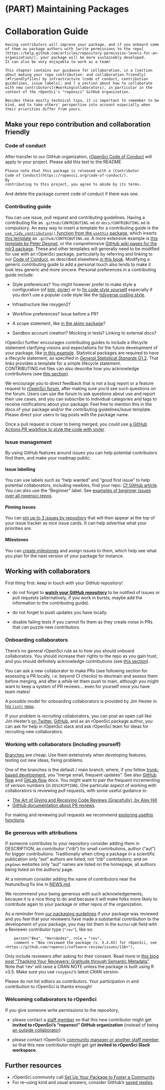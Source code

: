 #  (PART) Maintaining Packages {-}

# Collaboration Guide {#collaboration}

```block
Having contributors will improve your package, and if you onboard some of them as package authors with [write permissions to the repo](https://help.github.com/articles/repository-permission-levels-for-an-organization/), your package will be more sustainably developed.
It can also be very enjoyable to work as a team!

This chapter contains our guidance for collaboration, in a [section about making your repo contribution- and collaboration-friendly](#friendlyfiles) by infrastructure (code of conduct, contribution guidelines, issue labels); and [ a section about how to collaborate with new contributors](#workingcollaborators), in particular in the context of the rOpenSci's "ropensci" GitHub organization.

Besides these mostly technical tips, it is important to remember to be kind, and to take others' perspective into account especially when their priorities differ from yours.
```

## Make your repo contribution and collaboration friendly {#friendlyfiles}

### Code of conduct {#coc-file}

After transfer to our GitHub organization, [rOpenSci Code of Conduct](https://ropensci.org/code-of-conduct/) will apply to your project.
Please add this text to the README

```markdown
Please note that this package is released with a [Contributor
Code of Conduct](https://ropensci.org/code-of-conduct/). 
By
contributing to this project, you agree to abide by its terms.
```

And delete the package current code of conduct if there was one.

### Contributing guide

You can use issue, pull request and contributing guidelines.
Having a contributing file as `.github/CONTRIBUTING.md` or `docs/CONTRIBUTING.md` is compulsory.
An easy way to insert a template for a contributing guide is the [`use_tidy_contributing()` function from the `usethis` package](https://usethis.r-lib.org/reference/tidyverse.html), which inserts [this template](https://github.com/r-lib/usethis/blob/main/inst/templates/tidy-contributing.md) as `.github/CONTRIBUTING.md`.
A more extensive example is [this template by Peter Desmet](https://gist.github.com/peterdesmet/e90a1b0dc17af6c12daf6e8b2f044e7c), or the comprehensive [GitHub wiki pages for the mlr3 package](https://github.com/mlr-org/mlr3/wiki).
These and other templates will generally need to be modified for use with an rOpenSci package, particularly by referring and linking to our [Code of Conduct](https://ropensci.org/code-of-conduct/), as described elsewhere [in this book](#code-of-conduct).
Modifying a generic contributing guide to add a personal touch also tends to make it look less generic and more sincere. 
Personal preferences in a contributing guide include:

* Style preferences? You might however prefer to make style a configuration (of [lintr](https://github.com/jimhester/lintr), [styler](https://styler.r-lib.org/)) or to [fix code style yourself](https://github.com/rstudio/blogdown/pull/432#pullrequestreview-368391904) especially if you don't use a popular code style like the [tidyverse coding style](https://style.tidyverse.org/).

* Infrastructure like roxygen2?

* Workflow preferences? Issue before a PR?

* A scope statement, like [in the skimr package](https://github.com/ropensci/skimr/blob/main/.github/CONTRIBUTING.md#understanding-the-scope-of-skimr)?

* Sandbox account creation? Mocking in tests? Linking to external docs?

rOpenSci further encourages contributing guides to include a lifecycle statement clarifying visions and expectations for the future development of your package, like [in this example](https://github.com/ecohealthalliance/fasterize/blob/master/CONTRIBUTING.md#roadmap).
Statistical packages are required to have a lifecycle statement, as specified in [*General Statistical Stanards* G1.2](https://stats-devguide.ropensci.org/standards.html#documentation).
That links provides a template for a simple lifecycle statement.
CONTRIBUTING.md files can also describe how you acknowledge contributions (see [this section](#attributions)).

We encourage you to direct feedback that is not a bug report or a feature request to [rOpenSci forum](https://discuss.ropensci.org/), after making sure you'd see such questions on the forum. Users can use the forum to ask questions about use and report their use cases, and you can subscribe to individual categories and tags to receive notifications about your package.  Feel free to mention this in the docs of your package and/or the contributing guidelines/issue template.  Please direct your users to tag posts with the package name.

Once a pull request is closer to being merged, you could use [a GitHub Actions PR workflow to style the code with styler](https://github.com/r-lib/actions/blob/master/examples/pr-commands.yaml).

### Issue management

By using GitHub features around issues you can help potential contributors find them, and make your roadmap public.

#### Issue labelling

You can use labels such as "help wanted" and "good first issue" to help potential collaborators, including newbies, find your repo. [Cf GitHub article](https://help.github.com/articles/helping-new-contributors-find-your-project-with-labels/). You can also use the "Beginner" label. See [examples of beginner issues over all ropensci repos](https://github.com/search?q=user%3Aropensci+user%3Aropenscilabs+label%3ABeginner+state%3Aopen&type=Issues).

#### Pinning issues

You can [pin up to 3 issues by repository](https://docs.github.com/en/articles/pinning-an-issue-to-your-repository) that will then appear at the top of your issue tracker as nice issue cards.
It can help advertise what your priorities are.

#### Milestones

You can [create milestones](https://docs.github.com/en/issues/using-labels-and-milestones-to-track-work/about-milestones) and assign issues to them, which help see what you plan for the next version of your package for instance.

## Working with collaborators {#workingcollaborators}

First thing first: keep in touch with your GitHub repository!

* do not forget to [**watch your GitHub repository**](https://docs.github.com/en/github/managing-subscriptions-and-notifications-on-github/managing-subscriptions-for-activity-on-github) to be notified of issues or pull requests (alternatively, if you work in bursts, maybe add the information to the contributing guide).

* do not forget to push updates you have locally.

* disable failing tests if you cannot fix them as they create noise in PRs that can puzzle new contributors.

### Onboarding collaborators

There's no general rOpenSci rule as to how you should onboard collaborators. You should increase their rights to the repo as you gain trust, and you should definitely acknowledge contributions (see [this section](#attributions)).

You can ask a new collaborator to make PRs (see following section for assessing a PR locally, i.e. beyond CI checks) to dev/main and assess them before merging, and after a while let them push to main, although you might want to keep a system of PR reviews... even for yourself once you have team mates!

A possible model for onboarding collaborators is provided by Jim Hester in [his `lintr` repo](https://github.com/jimhester/lintr/issues/318). 

If your problem is _recruiting_ collaborators, you can post an open call like Jim Hester's [on Twitter](https://twitter.com/jimhester_/status/997109466674819074), [GitHub](https://github.com/jimhester/lintr/issues/318), and as an rOpenSci package author, you can ask for help in rOpenSci slack and ask rOpenSci team for ideas for recruiting new collaborators.

### Working with collaborators (including yourself) {#gitflow}

[Branches](https://happygitwithr.com/git-branches.html) are cheap. Use them extensively when developing features, testing out new ideas, fixing problems.

One of the branches is the default / main branch, where, if you follow [trunk-based development](https://www.atlassian.com/continuous-delivery/continuous-integration/trunk-based-development), you "merge small, frequent updates".
See also [GitHub flow](https://docs.github.com/en/get-started/quickstart/github-flow) and [GitLab flow](https://docs.gitlab.com/ee/topics/gitlab_flow.html) docs.
You might want to pair the frequent incrementing of version numbers (in `DESCRIPTION`). 
One particular aspect of working with collaborators is reviewing pull requests, with some useful guidance in:

* [The Art of Giving and Receiving Code Reviews (Gracefully), by Alex Hill](https://www.alexandra-hill.com/2018/06/25/the-art-of-giving-and-receiving-code-reviews/)
* [GitHub documentation about PR reviews](https://docs.github.com/en/pull-requests/collaborating-with-pull-requests/reviewing-changes-in-pull-requests/about-pull-request-reviews)

For making and reviewing pull requests we recommend [exploring usethis functions](https://usethis.r-lib.org/articles/pr-functions.html).

### Be generous with attributions {#attributions}

If someone contributes to your repository consider adding them in DESCRIPTION, as contributor ("ctb") for small contributions, author ("aut") for bigger contributions. Traditionally when citing a package in a scientific publication only "aut" authors are listed, not "ctb" contributors; and on `pkgdown` websites only "aut" names are listed on the homepage, all authors being listed on the authors/ page. 

At a minimum consider adding the name of contributors near the feature/bug fix line in [NEWS.md](#news). 

We recommend your being generous with such acknowledgements, because it is a nice thing to do and because it will make folks more likely to contribute again to your package or other repos of the organization.

As a reminder from [our packaging guidelines](#building) if your package was reviewed and you feel that your reviewers have made a substantial contribution to the development of your package, you may list them in the `Authors@R` field with a Reviewer contributor type (`"rev"`), like so:

```
    person("Bea", "Hernández", role = "rev",
    comment = "Bea reviewed the package (v. X.X.XX) for rOpenSci, see <https://github.com/ropensci/software-review/issues/116>"),
```
Only include reviewers after asking for their consent. Read more in [this blog post "Thanking Your Reviewers: Gratitude through Semantic Metadata"](https://ropensci.org/blog/2018/03/16/thanking-reviewers-in-metadata/). Note that 'rev' will raise a CRAN NOTE unless the package is built using R v3.5. Make sure you use `roxygen2`'s latest CRAN version.

Please do not list editors as contributors. Your participation in and contribution to rOpenSci is thanks enough!

### Welcoming collaborators to rOpenSci

If you give someone write permissions to the repository, 

* please contact a [staff member](https://ropensci.org/about#team) so that this new contributor might get **invited to rOpenSci's "ropensci" GitHub organization** (instead of being [an outside collaborator](https://help.github.com/articles/repository-permission-levels-for-an-organization/#outside-collaborators))

* please contact rOpenSci's [community manager or another staff member](https://ropensci.org/about#team) so that this new contributor might get get **invited to rOpenSci Slack workspace**.

## Further resources

* rOpenSci community call [Set Up Your Package to Foster a Community](https://ropensci.org/commcalls/apr2021-pkg-community/).
* For re-using kind and usual answers, consider GitHub's [saved replies](https://docs.github.com/en/github/writing-on-github/working-with-saved-replies/using-saved-replies).
